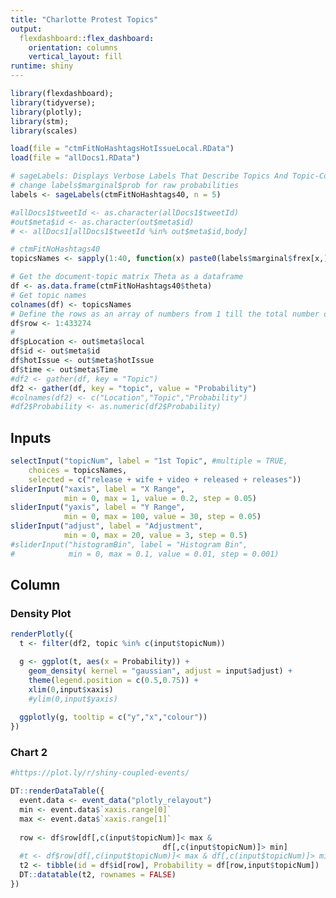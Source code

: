 ```yaml
---
title: "Charlotte Protest Topics"
output: 
  flexdashboard::flex_dashboard:
    orientation: columns
    vertical_layout: fill
runtime: shiny    
---
```


```r
library(flexdashboard); 
library(tidyverse); 
library(plotly); 
library(stm); 
library(scales)

load(file = "ctmFitNoHashtagsHotIssueLocal.RData")
load(file = "allDocs1.RData")

# sageLabels: Displays Verbose Labels That Describe Topics And Topic-Covariate Groups In Depth
# change labels$marginal$prob for raw probabilities
labels <- sageLabels(ctmFitNoHashtags40, n = 5)

#allDocs1$tweetId <- as.character(allDocs1$tweetId)
#out$meta$id <- as.character(out$meta$id)
# <- allDocs1[allDocs1$tweetId %in% out$meta$id,body]

# ctmFitNoHashtags40
topicsNames <- sapply(1:40, function(x) paste0(labels$marginal$frex[x,], collapse = " + "))

# Get the document-topic matrix Theta as a dataframe
df <- as.data.frame(ctmFitNoHashtags40$theta)
# Get topic names
colnames(df) <- topicsNames
# Define the rows as an array of numbers from 1 till the total number of documents
df$row <- 1:433274
# 
df$pLocation <- out$meta$local
df$id <- out$meta$id
df$hotIssue <- out$meta$hotIssue
df$time <- out$meta$Time
#df2 <- gather(df, key = "Topic")
df2 <- gather(df, key = "topic", value = "Probability")
#colnames(df2) <- c("Location","Topic","Probability")
#df2$Probability <- as.numeric(df2$Probability)
```

Inputs {.sidebar}
-------------------------------------

```r
selectInput("topicNum", label = "1st Topic", #multiple = TRUE,
    choices = topicsNames,
    selected = c("release + wife + video + released + releases"))
sliderInput("xaxis", label = "X Range",
            min = 0, max = 1, value = 0.2, step = 0.05)
sliderInput("yaxis", label = "Y Range",
            min = 0, max = 100, value = 30, step = 0.05)
sliderInput("adjust", label = "Adjustment",
            min = 0, max = 20, value = 3, step = 0.5)
#sliderInput("histogramBin", label = "Histogram Bin",
#            min = 0, max = 0.1, value = 0.01, step = 0.001)
```

Column
-------------------------------------
    
### Density Plot
    
```r
renderPlotly({
  t <- filter(df2, topic %in% c(input$topicNum))

  g <- ggplot(t, aes(x = Probability)) +
    geom_density( kernel = "gaussian", adjust = input$adjust) +
    theme(legend.position = c(0.5,0.75)) +
    xlim(0,input$xaxis)
    #ylim(0,input$yaxis)
  
  ggplotly(g, tooltip = c("y","x","colour"))
})

```

### Chart 2

```r
#https://plot.ly/r/shiny-coupled-events/

DT::renderDataTable({
  event.data <- event_data("plotly_relayout")
  min <- event.data$`xaxis.range[0]`
  max <- event.data$`xaxis.range[1]`
  
  row <- df$row[df[,c(input$topicNum)]< max & 
                                  df[,c(input$topicNum)]> min]
  #t <- df$row[df[,c(input$topicNum)]< max & df[,c(input$topicNum)]> min]
  t2 <- tibble(id = df$id[row], Probability = df[row,input$topicNum])
  DT::datatable(t2, rownames = FALSE)
})
```